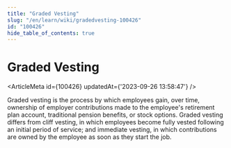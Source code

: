 ```yaml
---
title: "Graded Vesting"
slug: "/en/learn/wiki/gradedvesting-100426"
id: "100426"
hide_table_of_contents: true
---
```



# Graded Vesting

<ArticleMeta id={100426} updatedAt={'2023-09-26 13:58:47'} />
<div className='border-solid border-b border-t-0 my-4 border-[var(--ifm-color-gray-300)]' />

Graded vesting is the process by which employees gain, over time, ownership of employer contributions made to the employee's retirement plan account, traditional pension benefits, or stock options. Graded vesting differs from cliff vesting, in which employees become fully vested following an initial period of service; and immediate vesting, in which contributions are owned by the employee as soon as they start the job.
